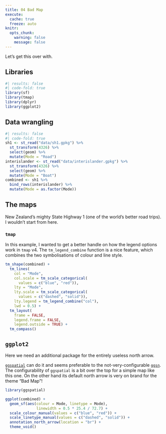 ```yaml
---
title: 04 Bad Map
execute: 
  cache: true
  freeze: auto
knitr:
  opts_chunk: 
    warning: false
    message: false
---
```


Let's get this over with.

## Libraries
```r
#| results: false
#| code-fold: true
library(sf)
library(tmap)
library(dplyr)
library(ggplot2)
```

## Data wrangling
```r
#| results: false
#| code-fold: true
sh1 <- st_read("data/sh1.gpkg") %>%
  st_transform(4326) %>%
  select(geom) %>%
  mutate(Mode = "Road")
interislander <- st_read("data/interislander.gpkg") %>%
  st_transform(4326) %>%
  select(geom) %>%
  mutate(Mode = "Boat")
combined <- sh1 %>%
  bind_rows(interislander) %>%
  mutate(Mode = as.factor(Mode))
```

## The maps
New Zealand's mighty State Highway 1 (one of the world's better road trips). I wouldn't start from here. 

### `tmap`
In this example, I wanted to get a better handle on how the legend options work in `tmap` v4. The `tm_legend_combine` function is a nice feature, which combines the two symbolisations of colour and line style.

```r
tm_shape(combined) +
  tm_lines(
    col = "Mode",
    col.scale = tm_scale_categorical(
      values = c("blue", "red")),
    lty = "Mode",
    lty.scale = tm_scale_categorical(
      values = c("dashed", "solid")),
    lty.legend = tm_legend_combine("col"),
    lwd = 0.5) +
  tm_layout(
    frame = FALSE,
    legend.frame = FALSE,
    legend.outside = TRUE) +
  tm_compass()
```

## `ggplot2`
Here we need an additional package for the entirely useless north arrow.

[`ggspatial`](https://paleolimbot.github.io/ggspatial/) can do it and seems preferable to the not-very-configurable [`ggsn`](http://oswaldosantos.github.io/ggsn/). The configurability of `ggspatial` is a bit over the top for a simple map like this one. On the other hand its default north arrow is very on brand for the theme "Bad Map"!

```r
library(ggspatial)

ggplot(combined) +
  geom_sf(aes(colour = Mode, linetype = Mode), 
              linewidth = 0.5 * 25.4 / 72.7) +
  scale_colour_manual(values = c("blue", "red")) +
  scale_linetype_manual(values = c("dashed", "solid")) +
  annotation_north_arrow(location = "br") + 
  theme_void()
```